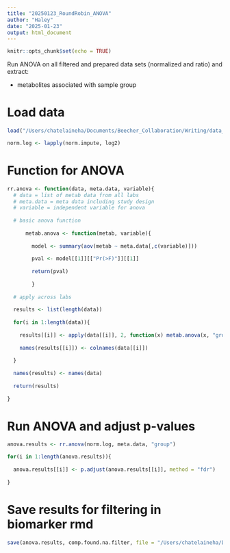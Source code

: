 ```yaml
---
title: "20250123_RoundRobin_ANOVA"
author: "Haley"
date: "2025-01-23"
output: html_document
---
```


```r
knitr::opts_chunk$set(echo = TRUE)
```

Run ANOVA on all filtered and prepared data sets (normalized and ratio) and extract:

- metabolites associated with sample group

# Load data

```r
load("/Users/chatelaineha/Documents/Beecher_Collaboration/Writing/data_code/data/duplicate_input/imputed_data.RData")

norm.log <- lapply(norm.impute, log2)
```

# Function for ANOVA 

```r
rr.anova <- function(data, meta.data, variable){
  # data = list of metab data from all labs
  # meta.data = meta data including study design
  # variable = independent variable for anova
  
  # basic anova function
  
      metab.anova <- function(metab, variable){
        
        model <- summary(aov(metab ~ meta.data[,c(variable)]))
        
        pval <- model[[1]][["Pr(>F)"]][[1]]
        
        return(pval)
      
        }
  
  # apply across labs
  
  results <- list(length(data))
              
  for(i in 1:length(data)){
    
    results[[i]] <- apply(data[[i]], 2, function(x) metab.anova(x, "group"))
    
    names(results[[i]]) <- colnames(data[[i]])
    
  }
  
  names(results) <- names(data)
  
  return(results)
  
}
```

# Run ANOVA and adjust p-values

```r
anova.results <- rr.anova(norm.log, meta.data, "group")

for(i in 1:length(anova.results)){
  
  anova.results[[i]] <- p.adjust(anova.results[[i]], method = "fdr")
  
}
```

# Save results for filtering in biomarker rmd

```r
save(anova.results, comp.found.na.filter, file = "/Users/chatelaineha/Documents/Beecher_Collaboration/Writing/data_code/data/biomarker_input/anova_features_WITH_duplicates.RData")
```
